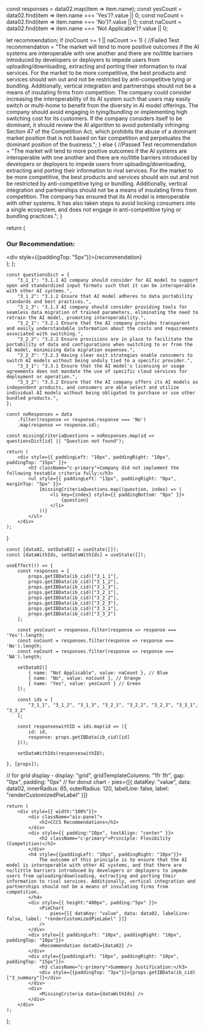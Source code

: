 


  const responses = data02.map(item => item.name);
  const yesCount = data02.find(item => item.name === 'Yes')?.value || 0;
  const noCount = data02.find(item => item.name === 'No')?.value || 0;
  const naCount = data02.find(item => item.name === 'Not Applicable')?.value || 0; 

  let recommendation;
  if (noCount >= 1 || naCount >= 1) {
    //Failed Test
    recommendation = "The market will tend to more positive outcomes if the AI systems are interoperable with one another and there are no/little barriers introduced by developers or deployers to impede users from uploading/downloading, extracting and porting their information to rival services. For the market to be more competitive, the best products and services should win out and not be restricted by anti-competitive tying or bundling. Additionally, vertical integration and partnerships should not be a means of insulating firms from competition. The company could consider increasing the interoperability of its AI system such that users may easily switch or multi-home to benefit from the diversity in AI model offerings. The company should avoid engaging in tying/bundling or implementing high switching cost for its customers. If the company considers itself to be dominant, it should review the AI algorithm to avoid potentially infringing Section 47 of the Competition Act, which prohibits the abuse of a dominant market position that is not based on fair competition and perpetuates the dominant position of the business.";
  } else {
    //Passed Test
    recommendation = "The market will tend to more positive outcomes if the AI systems are interoperable with one another and there are no/little barriers introduced by developers or deployers to impede users from uploading/downloading, extracting and porting their information to rival services. For the market to be more competitive, the best products and services should win out and not be restricted by anti-competitive tying or bundling. Additionally, vertical integration and partnerships should not be a means of insulating firms from competition. The company has ensured that its AI model is interoperable with other systems. It has also taken steps to avoid locking consumers into a single ecosystem, and does not engage in anti-competitive tying or bundling practices.";
  }

  return (
    <div className="recommendation">
      <h3 className="c-primary">Our Recommendation:</h3>
      <div style={{paddingTop: "5px"}}>{recommendation}</div>
    </div>
  );
};

    const questionsDict = {
        "3_1_1": "3.1.1 AI company should consider for AI model to support open and standardized input formats such that it can be interoperable with other AI systems.",
        "3_1_2": "3.1.2 Ensure that AI model adheres to data portability standards and best practices.",
        "3_1_3": "3.1.3 AI company should consider providing tools for seamless data migration of trained parameters, eliminating the need to retrain the AI model, promoting interoperability.",
        "3_2_1": "3.2.1 Ensure that the AI company provides transparent and easily understandable information about the costs and requirements associated with switching.",
        "3_2_2": "3.2.2 Ensure provisions are in place to facilitate the portability of data and configurations when switching to or from the AI model, minimizing data migration expenses.",
        "3_2_3": "3.2.3 Having clear exit strategies enable consumers to switch AI models without being unduly tied to a specific provider.",
        "3_3_1": "3.3.1 Ensure that the AI model's licensing or usage agreements does not mandate the use of specific cloud services for deployment or operation.",
        "3_3_2": "3.3.2 Ensure that the AI company offers its AI models as independent products, and consumers are able select and utilize individual AI models without being obligated to purchase or use other bundled products.",
    };

    const noResponses = data
        .filter(response => response.response === 'No')
        .map(response => response.id);

    const missingCriteriaQuestions = noResponses.map(id => questionsDict[id] || "Question not found");

    return (
        <div style={{ paddingLeft: "10px", paddingRight: "10px", paddingTop: "15px" }}>
            <h3 className="c-primary">Company did not implement the following testable criteria fully:</h3>
            <ul style={{ paddingLeft: "13px", paddingRight: "0px", marginTop: "5px" }}>
                {missingCriteriaQuestions.map((question, index) => (
                    <li key={index} style={{ paddingBottom: "9px" }}>
                        {question}
                    </li>
                ))}
            </ul>
        </div>
    );
}

    const [data02, setData02] = useState([]);
    const [dataWithIds, setDataWithIds] = useState([]);

    useEffect(() => {
        const responses = [
            props.getIBData(ib_cid)["3_1_1"],
            props.getIBData(ib_cid)["3_1_2"],
            props.getIBData(ib_cid)["3_1_3"],
            props.getIBData(ib_cid)["3_2_1"],
            props.getIBData(ib_cid)["3_2_2"],
            props.getIBData(ib_cid)["3_2_3"],
            props.getIBData(ib_cid)["3_3_1"],
            props.getIBData(ib_cid)["3_3_2"]
        ];

        const yesCount = responses.filter(response => response === 'Yes').length;
        const noCount = responses.filter(response => response === 'No').length;
        const naCount = responses.filter(response => response === 'NA').length;

        setData02([
            { name: "Not Applicable", value: naCount }, // Blue
            { name: "No", value: noCount }, // Orange
            { name: "Yes", value: yesCount } // Green
        ]);

        const ids = [
            "3_1_1", "3_1_2", "3_1_3", "3_2_1", "3_2_2", "3_2_3", "3_3_1", "3_3_2"
        ];

        const responseswithID = ids.map(id => ({
            id: id,
            response: props.getIBData(ib_cid)[id]
        }));

        setDataWithIds(responseswithID);

    }, [props]);

// for grid display - display: "grid", gridTemplateColumns: "1fr 1fr", gap: "0px", padding: "0px" 
// for donut chart - pies={[{ dataKey: "value", data: data02, innerRadius: 65, outerRadius: 120, labelLine: false, label: "renderCustomizedPieLabel" }]} 

    return (
        <div style={{ width:"100%"}}>
            <div className="aiv-panel">
                <h2>CCCS Recommendations</h2>
            </div>
            <div style={{ padding:"10px", textAlign: "center" }}>
                <h2 className="c-primary">Principle: Flexibility (Competition)</h2>
            </div>
            <h4 style={{paddingLeft: "10px", paddingRight: "10px"}}>
                The outcome of this principle is to ensure that the AI model is interoperable with other AI systems, and that there are no/little barriers introduced by developers or deployers to impede users from uploading/downloading, extracting and porting their information to rival services. Additionally, vertical integration and partnerships should not be a means of insulating firms from competition.
            </h4>
            <div style={{ height:"400px", padding:"5px" }}>
                <PieChart
                    pies={[{ dataKey: "value", data: data02, labelLine: false, label: "renderCustomizedPieLabel" }]} 
                />
            </div>
            <div style={{ paddingLeft: "10px", paddingRight: "10px", paddingTop: "10px"}}>
                <Recommendation data02={data02} />
            </div>
            <div style={{paddingLeft: "10px", paddingRight: "10px", paddingTop: "15px"}}>
                <h3 className="c-primary">Summmary Justification:</h3>
                <div style={{paddingTop: "3px"}}>{props.getIBData(ib_cid)["3_summary"]}</div>
            </div>
            <div>
                <MissingCriteria data={dataWithIds} />
            </div>
        </div>
    );
};

